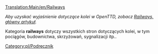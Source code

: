 [[Translation:Main/en/Railways]]

''Aby uzyskać wyjaśnienie dotyczące kolei w OpenTTD, zobacz [[Main/pl/Tory kolejowe|Railways, główny artykuł]].''

Kategoria '''railways''' dotyczy wszystkich stron dotyczących kolei, w tym pociągów, budownictwa, skrzyżowań, sygnalizacji itp..

<!--[[Category:en/Manual]]-->[[Category:pl/Podręcznik]]